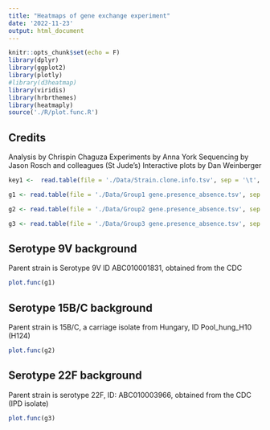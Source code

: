 ```yaml
---
title: "Heatmaps of gene exchange experiment"
date: '2022-11-23'
output: html_document
---
```


```r
knitr::opts_chunk$set(echo = F)
library(dplyr)
library(ggplot2)
library(plotly)
#library(d3heatmap)
library(viridis)
library(hrbrthemes)
library(heatmaply)
source('./R/plot.func.R')
```

## Credits
Analysis by Chrispin Chaguza
Experiments by Anna York
Sequencing by Jason Rosch and colleagues (St Jude's)
Interactive plots by Dan Weinberger

```r
key1 <-  read.table(file = './Data/Strain.clone.info.tsv', sep = '\t', header = TRUE) %>% rename(parent_ST=ID, new_ST=Strain , strain=Hartwell)

g1 <- read.table(file = './Data/Group1 gene.presence_absence.tsv', sep = '\t', header = TRUE)

g2 <- read.table(file = './Data/Group2 gene.presence_absence.tsv', sep = '\t', header = TRUE)

g3 <- read.table(file = './Data/Group3 gene.presence_absence.tsv', sep = '\t', header = TRUE)

```

## Serotype 9V background

Parent strain is Serotype 9V ID ABC010001831, obtained from the CDC

```r
plot.func(g1)

```

## Serotype 15B/C background

Parent strain is 15B/C, a carriage isolate from Hungary, ID Pool_hung_H10 (H124)

```r
plot.func(g2)

```

## Serotype 22F background

Parent strain is serotype 22F, ID: ABC010003966, obtained from the CDC (IPD isolate)

```r
plot.func(g3)

```




